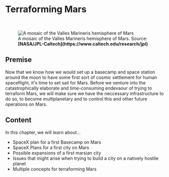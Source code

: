 
# Terraforming Mars

<ReadingTime />
<AudioPlayer ident="mars/introduction" />

<br/>
<figure>
<Image src={require(".//../../resources/images/mars.png")} alt="A mosaic of the Valles Marineris hemisphere of Mars" />
<figcaption style={{ color: "rgb(156, 156, 156)", fontSize: "14px", marginTop: "2px" }}>A mosaic of the Valles Marineris hemisphere of Mars. Source: <strong>[NASA/JPL-Caltech](https://www.caltech.edu/research/jpl)</strong></figcaption>
</figure>

## Premise
Now that we know how we would set up a basecamp and space station around the moon to have some first sort of cosmic settlement for human spaceflight, it's time to set sail for Mars. Before we venture into the catastrophically elaborate and time-consuming endevaour of trying to terraform Mars, we will make sure we have the neccessary infrastructure to do so, to become multiplanetary and to control this and other future operations on Mars. 

## Content
In this chapter, we will learn about...

- SpaceX plan for a first Basecamp on Mars
- SpaceX Plans for a first city on Mars
- Possible expansions of a first marsian city 
- Issues that might arise when trying to build a city on a natively hostile planet
- Multiple concepts for terraforming Mars

<SaveArticleSection article="mars-introduction"/>


<Analytics />
